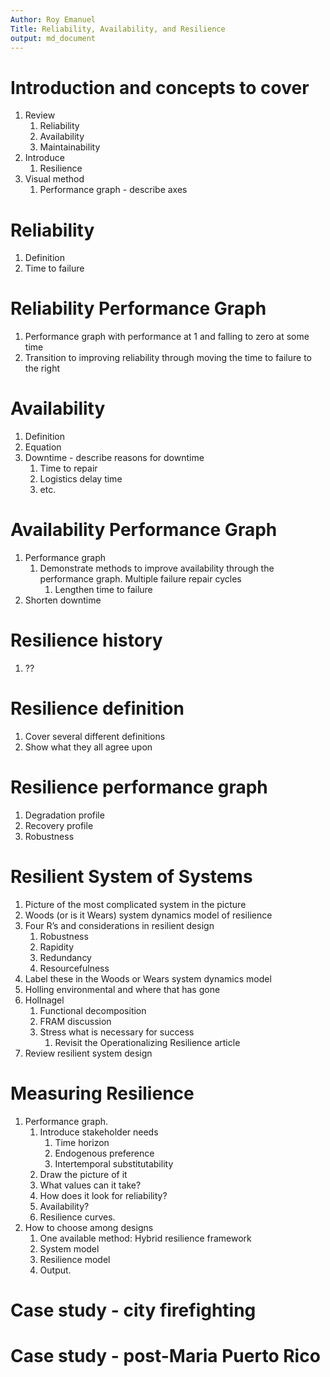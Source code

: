```yaml
---
Author: Roy Emanuel
Title: Reliability, Availability, and Resilience
output: md_document
---
```


# Introduction and concepts to cover
1. Review
   1. Reliability
   2. Availability
   3. Maintainability
1. Introduce
   1. Resilience
1. Visual method
   1. Performance graph - describe axes

# Reliability
1. Definition
1. Time to failure

# Reliability Performance Graph
1. Performance graph with performance at 1 and falling to zero at some time
2. Transition to improving reliability through moving the time to
   failure to the right

# Availability
1. Definition
1. Equation
1. Downtime - describe reasons for downtime
   1. Time to repair
   2. Logistics delay time
   3. etc.

# Availability Performance Graph
1. Performance graph
   1. Demonstrate methods to improve availability through the
      performance graph. Multiple failure repair cycles
	  1. Lengthen time to failure
  2. Shorten downtime

# Resilience history
1. ??

# Resilience definition
1. Cover several different definitions
1. Show what they all agree upon

# Resilience performance graph
1. Degradation profile
2. Recovery profile
3. Robustness

# Resilient System of Systems
1. Picture of the most complicated system in the picture
1. Woods (or is it Wears) system dynamics model of resilience
1. Four R's and considerations in resilient design
   1. Robustness
   1. Rapidity
   2. Redundancy
   2. Resourcefulness
1. Label these in the Woods or Wears system dynamics model
1. Holling environmental and where that has gone
1. Hollnagel
   1. Functional decomposition
   2. FRAM discussion
   2. Stress what is necessary for success
      1. Revisit the Operationalizing Resilience article
1. Review resilient system design

# Measuring Resilience
1. Performance graph. 
   1. Introduce stakeholder needs
	  1. Time horizon
	  2. Endogenous preference
	  3. Intertemporal substitutability
   1. Draw the picture of it
   1. What values can it take?
   1. How does it look for reliability?
   1. Availability?
   1. Resilience curves.
1. How to choose among designs
   1. One available method: Hybrid resilience framework
   1. System model
   1. Resilience model
   1. Output.

# Case study - city firefighting

# Case study - post-Maria Puerto Rico
